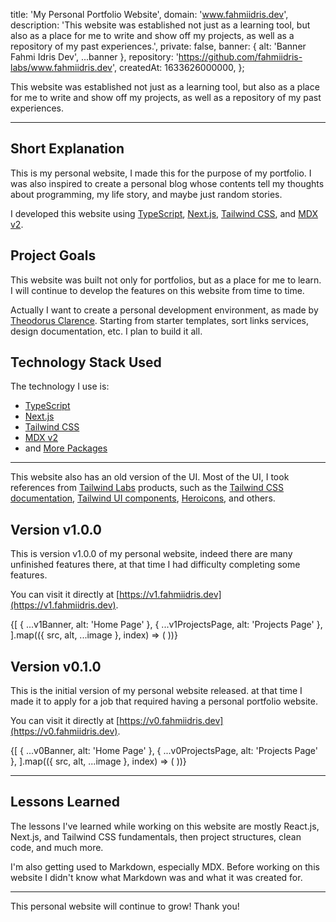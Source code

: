 



  title: 'My Personal Portfolio Website',
  domain: 'www.fahmiidris.dev',
  description:
    'This website was established not just as a learning tool, but also as a place for me to write and show off my projects, as well as a repository of my past experiences.',
  private: false,
  banner: { alt: 'Banner Fahmi Idris Dev', ...banner },
  repository: 'https://github.com/fahmiidris-labs/www.fahmiidris.dev',
  createdAt: 1633626000000,
};

This website was established not just as a learning tool, but also as a place for me to write and show off my projects, as well as a repository of my past experiences.

---

## Short Explanation

This is my personal website, I made this for the purpose of my portfolio. I was also inspired to create a personal blog whose contents tell my thoughts about programming, my life story, and maybe just random stories.

I developed this website using [TypeScript](https://www.typescriptlang.org), [Next.js](https://nextjs.org), [Tailwind CSS](https://tailwindcss.com), and [MDX v2](https://mdxjs.com).

## Project Goals

This website was built not only for portfolios, but as a place for me to learn. I will continue to develop the features on this website from time to time.

Actually I want to create a personal development environment, as made by [Theodorus Clarence](https://theodorusclarence.com). Starting from starter templates, sort links services, design documentation, etc. I plan to build it all.

## Technology Stack Used

The technology I use is:

- [TypeScript](https://www.typescriptlang.org)
- [Next.js](https://nextjs.org)
- [Tailwind CSS](https://tailwindcss.com)
- [MDX v2](https://mdxjs.com)
- and [More Packages](https://github.com/fahmiidris-labs/fahmiidris.dev/blob/main/package.json)

---

This website also has an old version of the UI. Most of the UI, I took references from [Tailwind Labs](https://www.github.com/tailwindlabs) products, such as the [Tailwind CSS documentation](https://tailwindcss.com), [Tailwind UI components](https://tailwindui.com/components), [Heroicons](https://heroicons.com), and others.

## Version v1.0.0

This is version v1.0.0 of my personal website, indeed there are many unfinished features there, at that time I had difficulty completing some features.

You can visit it directly at [https://v1.fahmiidris.dev](https://v1.fahmiidris.dev).

<div className="grid grid-cols-2 gap-4">
  {[
    { ...v1Banner, alt: 'Home Page' },
    { ...v1ProjectsPage, alt: 'Projects Page' },
  ].map(({ src, alt, ...image }, index) => (
    <Image.WithCaption key={index} src={src} alt={alt} className="my-0" {...image} />
  ))}
</div>

## Version v0.1.0

This is the initial version of my personal website released. at that time I made it to apply for a job that required having a personal portfolio website.

You can visit it directly at [https://v0.fahmiidris.dev](https://v0.fahmiidris.dev).

<div className="grid grid-cols-2 gap-4">
  {[
    { ...v0Banner, alt: 'Home Page' },
    { ...v0ProjectsPage, alt: 'Projects Page' },
  ].map(({ src, alt, ...image }, index) => (
    <Image.WithCaption key={index} src={src} alt={alt} className="my-0" {...image} />
  ))}
</div>

---

## Lessons Learned

The lessons I've learned while working on this website are mostly React.js, Next.js, and Tailwind CSS fundamentals, then project structures, clean code, and much more.

I'm also getting used to Markdown, especially MDX. Before working on this website I didn't know what Markdown was and what it was created for.

---

This personal website will continue to grow! Thank you!
